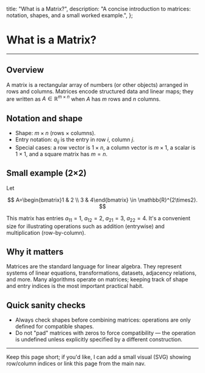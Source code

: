   title: "What is a Matrix?",
  description:
    "A concise introduction to matrices: notation, shapes, and a small worked example.",
};

# What is a Matrix?

---

## Overview

A matrix is a rectangular array of numbers (or other objects) arranged in rows and columns. Matrices encode structured data and linear maps; they are written as $A\in\mathbb{R}^{m\times n}$ when $A$ has $m$ rows and $n$ columns.

## Notation and shape

- Shape: $m\times n$ (rows $\times$ columns).
- Entry notation: $a_{ij}$ is the entry in row $i$, column $j$.
- Special cases: a row vector is $1\times n$, a column vector is $m\times 1$, a scalar is $1\times1$, and a square matrix has $m=n$.

## Small example (2×2)

Let

$$
A=\begin{bmatrix}1 & 2 \\ 3 & 4\end{bmatrix} \in \mathbb{R}^{2\times2}.
$$

This matrix has entries $a_{11}=1$, $a_{12}=2$, $a_{21}=3$, $a_{22}=4$. It's a convenient size for illustrating operations such as addition (entrywise) and multiplication (row-by-column).

## Why it matters

Matrices are the standard language for linear algebra. They represent systems of linear equations, transformations, datasets, adjacency relations, and more. Many algorithms operate on matrices; keeping track of shape and entry indices is the most important practical habit.

## Quick sanity checks

- Always check shapes before combining matrices: operations are only defined for compatible shapes.
- Do not "pad" matrices with zeros to force compatibility — the operation is undefined unless explicitly specified by a different construction.

---

Keep this page short; if you'd like, I can add a small visual (SVG) showing row/column indices or link this page from the main nav.
